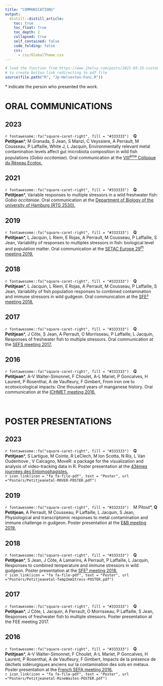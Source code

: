 ```yaml
---
title: "COMMUNICATIONS"
output: 
  distill::distill_article:
    toc: true
    toc_float: true
    toc_depth: 2
    collapsed: true
    self_contained: false
    code_folding: false
    css:
      - css/GlobalTheme.css
---
```

```r
# load the function from https://www.jhelvy.com/posts/2021-03-25-customizing-distill-with-htmltools-and-css/
# to create button link redirecting to pdf file
source(file.path("R", "Jp-Helveston-Func.R"))
```
<p class="small-text"><span>&#42;</span> indicate the person who presented the work.</p>

# ORAL COMMUNICATIONS

## 2023
`r fontawesome::fa("square-caret-right", fill = "#333333")` &ensp; <strong>Q Petitjean</strong>*, M Granada, S Jean, S Manzi, C Veyssiere, A Perrault, M Cousseau, P Laffaille, White J, L Jacquin, Environmentally relevant metal contamination levels affect gut microbiota composition in wild fish populations (<em>Gobio occitaniae</em>). Oral communication at the <a href='https://ecotox-2023.colloque.inrae.fr/'>VIII<sup>ème</sup> Colloque du Réseau Ecotox.</a>

## 2021
`r fontawesome::fa("square-caret-right", fill = "#333333")` &ensp; <strong>Q Petitjean</strong>*, Variable responses to multiple stressors in a wild freshwater fish: <em>Gobio occitaniae</em>. Oral communication at the <a href='https://www.biologie.uni-hamburg.de/en/forschung/grk2530/'>Department of Biology of the university of Hamburg (RTG 2530).</a> 

## 2019
`r fontawesome::fa("square-caret-right", fill = "#333333")` &ensp; <strong>Q Petitjean</strong>*, L Jacquin, L Riem, E Rojas, A Perrault, M Cousseau, P Laffaille, S Jean, Variability of responses to multiples stressors in fish: biological level and population matter. Oral communication at the <a href='https://helsinki.setac.org/welcome/'>SETAC Europe 29<sup>th</sup> meeting 2019.</a>

## 2018
`r fontawesome::fa("square-caret-right", fill = "#333333")` &ensp; <strong>Q Petitjean</strong>*, L Jacquin,  L Riem, E Rojas, A Perrault, M Cousseau, P Laffaille, S Jean, Variability of fish population responses to combined contamination and immune stressors in wild gudgeon. Oral communication at the <a href='https://sfecologie2018.sciencesconf.org/'>SFE² meeting 2018.</a>

## 2017
`r fontawesome::fa("square-caret-right", fill = "#333333")` &ensp; <strong>Q Petitjean</strong>*, J Côte, S Jean, A Perrault, O Morrisseau, P Laffaille, L Jacquin, Responses of freshwater fish to multiple stressors. Oral communication at the <a href='https://www.freshwatersciences.eu/effs/index.asp?page=SEFS&Id=4'>SEFS meeting 2017.</a>

## 2016
`r fontawesome::fa("square-caret-right", fill = "#333333")` &ensp; <strong>Q Petitjean</strong>*, A-V Walter-Simonnet, F Choulet, A-L Mariet, P Goncalves, H Laurent, P Rosenthal, A de Vaufleury, F Gimbert, From iron ore to ecotoxicological impacts: One thousand years of manganese history. Oral communication at the <a href='https://ichmet2016.ugent.be/'>ICHMET meeting 2016.</a>

<br/>

# POSTER PRESENTATIONS

## 2023
`r fontawesome::fa("square-caret-right", fill = "#333333")` &ensp; <strong>Q Petitjean</strong>*, S Lartigue, M Cointe, R LeClech,  M Ion Scotta, N Ris, L Van Oudenhove , V Calcagno, MoveR: a package for the visualization and analysis of video-tracking data in R. Poster presentation at the <a href='https://entomo2023.sciencesconf.org/'>43èmes journées des Entomophagistes.</a><br/>`r icon_link(icon = "fa fa-file-pdf", text = "Poster", url ="Posters/Petitjeanetal-MOVER-POSTER.pdf")`

## 2019
`r fontawesome::fa("square-caret-right", fill = "#333333")` &ensp; M Pitout*, <strong>Q Petitjean</strong>, A Perrault, M Cousseau, P Laffaille, L Jacquin, S Jean, Physiological and transcriptomic responses to metal contamination and immune challenge in gudgeon. Poster presentation at the <a href='https://eb2019.sciencesconf.org/'>E&B meeting 2019.</a>

## 2018
`r fontawesome::fa("square-caret-right", fill = "#333333")` &ensp; <strong>Q Petitjean</strong>*, S Jean, J Côte, A Lamarins, A Perrault, P Laffaille, L Jacquin, Responses to combined temperature and immune stressors in wild gudgeon. Poster presentation at the <a href='https://sfecologie2018.sciencesconf.org/'>SFE² meeting 2018.</a><br/>`r icon_link(icon = "fa fa-file-pdf", text = "Poster", url ="Posters/Petitjeanetal-TempImmStress-POSTER.pdf")`

## 2017
`r fontawesome::fa("square-caret-right", fill = "#333333")` &ensp; <strong>Q Petitjean</strong>*, J Côte, L Jacquin, A Perrault, O Morrisseau, P Laffaille, S Jean, Responses of freshwater fish to multiple stressors. Poster presentation at the FEE meeting 2017.

## 2016
`r fontawesome::fa("square-caret-right", fill = "#333333")` &ensp; <strong>Q Petitjean</strong>*, A-V Walter-Simonnet, F Choulet, A-L Mariet, P Goncalves, H Laurent, P Rosenthal, A de Vaufleury, F Gimbert, Impacts de la pr&eacute;sence de d&eacute;chets sid&eacute;rurgiques anciens sur la contamination des sols en m&eacute;taux. Poster presentation at the <a href='https://asso-sefa.fr/colloque-de-la-sefa'>French SEFA meeting 2016.</a><br/>`r icon_link(icon = "fa fa-file-pdf", text = "Poster", url ="Posters/Petitjeanetal-MineWastes-POSTER.pdf")`
